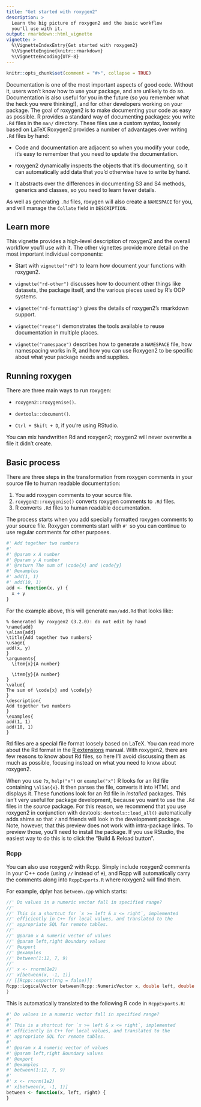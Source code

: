 ```yaml
---
title: "Get started with roxygen2"
description: >
  Learn the big picture of roxygen2 and the basic workflow
  you'll use with it.
output: rmarkdown::html_vignette
vignette: >
  %\VignetteIndexEntry{Get started with roxygen2}
  %\VignetteEngine{knitr::rmarkdown}
  %\VignetteEncoding{UTF-8}
---
```


```r
knitr::opts_chunk$set(comment = "#>", collapse = TRUE)
```

Documentation is one of the most important aspects of good code.
Without it, users won't know how to use your package, and are unlikely to do so.
Documentation is also useful for you in the future (so you remember what the heck you were thinking!), and for other developers working on your package.
The goal of roxygen2 is to make documenting your code as easy as possible.
R provides a standard way of documenting packages: you write `.Rd` files in the `man/` directory.
These files use a custom syntax, loosely based on LaTeX Roxygen2 provides a number of advantages over writing `.Rd` files by hand:

-   Code and documentation are adjacent so when you modify your code, it's easy to remember that you need to update the documentation.

-   roxygen2 dynamically inspects the objects that it's documenting, so it can automatically add data that you'd otherwise have to write by hand.

-   It abstracts over the differences in documenting S3 and S4 methods, generics and classes, so you need to learn fewer details.

As well as generating `.Rd` files, roxygen will also create a `NAMESPACE` for you, and will manage the `Collate` field in `DESCRIPTION`.

## Learn more

This vignette provides a high-level description of roxygen2 and the overall workflow you'll use with it.
The other vignettes provide more detail on the most important individual components:

-   Start with `vignette("rd")` to learn how document your functions with roxygen2.

-   `vignette("rd-other")` discusses how to document other things like datasets, the package itself, and the various pieces used by R's OOP systems.

-   `vignette("rd-formatting")` gives the details of roxygen2's rmarkdown support.

-   `vignette("reuse")` demonstrates the tools available to reuse documentation in multiple places.

-   `vignette("namespace")` describes how to generate a `NAMESPACE` file, how namespacing works in R, and how you can use Roxygen2 to be specific about what your package needs and supplies.

## Running roxygen

There are three main ways to run roxygen:

-   `roxygen2::roxygenise()`.

-   `devtools::document()`.

-   `Ctrl + Shift + D`, if you're using RStudio.

You can mix handwritten Rd and roxygen2; roxygen2 will never overwrite a file it didn't create.

## Basic process

There are three steps in the transformation from roxygen comments in your source file to human readable documentation:

1.  You add roxygen comments to your source file.
2.  `roxygen2::roxygenise()` converts roxygen comments to `.Rd` files.
3.  R converts `.Rd` files to human readable documentation.

The process starts when you add specially formatted roxygen comments to your source file.
Roxygen comments start with `#'` so you can continue to use regular comments for other purposes.

```r
#' Add together two numbers
#'
#' @param x A number
#' @param y A number
#' @return The sum of \code{x} and \code{y}
#' @examples
#' add(1, 1)
#' add(10, 1)
add <- function(x, y) {
  x + y
}
```

For the example above, this will generate `man/add.Rd` that looks like:

    % Generated by roxygen2 (3.2.0): do not edit by hand
    \name{add}
    \alias{add}
    \title{Add together two numbers}
    \usage{
    add(x, y)
    }
    \arguments{
      \item{x}{A number}

      \item{y}{A number}
    }
    \value{
    The sum of \code{x} and \code{y}
    }
    \description{
    Add together two numbers
    }
    \examples{
    add(1, 1)
    add(10, 1)
    }

Rd files are a special file format loosely based on LaTeX.
You can read more about the Rd format in the [R extensions](https://cran.r-project.org/doc/manuals/R-exts.html#Rd-format) manual.
With roxygen2, there are few reasons to know about Rd files, so here I'll avoid discussing them as much as possible, focusing instead on what you need to know about roxygen2.

When you use `?x`, `help("x")` or `example("x")` R looks for an Rd file containing `\alias{x}`.
It then parses the file, converts it into HTML and displays it.
These functions look for an Rd file in *installed* packages.
This isn't very useful for package development, because you want to use the `.Rd` files in the *source* package.
For this reason, we recommend that you use roxygen2 in conjunction with devtools: `devtools::load_all()` automatically adds shims so that `?` and friends will look in the development package.
Note, however, that this preview does not work with intra-package links.
To preview those, you'll need to install the package.
If you use RStudio, the easiest way to do this is to click the "Build & Reload button".

### Rcpp

You can also use roxygen2 with Rcpp.
Simply include roxygen2 comments in your C++ code (using `//` instead of `#`), and Rcpp will automatically carry the comments along into `RcppExports.R` where roxygen2 will find them.

For example, dplyr has `between.cpp` which starts:

``` cpp
//' Do values in a numeric vector fall in specified range?
//'
//' This is a shortcut for `x >= left & x <= right`, implemented
//' efficiently in C++ for local values, and translated to the
//' appropriate SQL for remote tables.
//'
//' @param x A numeric vector of values
//' @param left,right Boundary values
//' @export
//' @examples
//' between(1:12, 7, 9)
//'
//' x <- rnorm(1e2)
//' x[between(x, -1, 1)]
// [[Rcpp::export(rng = false)]]
Rcpp::LogicalVector between(Rcpp::NumericVector x, double left, double right) {
}
```

This is automatically translated to the following R code in `RcppExports.R`:

```r
#' Do values in a numeric vector fall in specified range?
#'
#' This is a shortcut for `x >= left & x <= right`, implemented
#' efficiently in C++ for local values, and translated to the
#' appropriate SQL for remote tables.
#'
#' @param x A numeric vector of values
#' @param left,right Boundary values
#' @export
#' @examples
#' between(1:12, 7, 9)
#'
#' x <- rnorm(1e2)
#' x[between(x, -1, 1)]
between <- function(x, left, right) {
}
```
